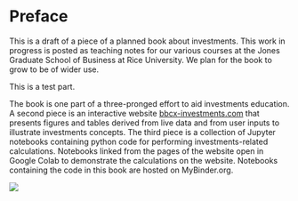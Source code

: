 # Preface {.unnumbered}

This is a draft of a piece of a planned book about investments.  This work in progress is posted as teaching notes for our various courses at the Jones Graduate School of Business at Rice University.  We plan for the book to grow to be of wider use.

This is a test part.

The book is one part of a three-pronged effort to aid investments education.  A second piece is an interactive website [bbcx-investments.com](http://bbcx-investments.com/) that presents figures and tables derived from live data and from user inputs to illustrate investments concepts.  The third piece is a collection of Jupyter notebooks containing python code for performing investments-related calculations.  Notebooks linked from the pages of the website open in Google Colab to demonstrate the calculations on the website.  Notebooks containing the code in this book are hosted on MyBinder.org.

[![](https://mybinder.org/badge_logo.svg)](https://mybinder.org/v2/gh/bbcx-investments/textbook_code.git/HEAD)